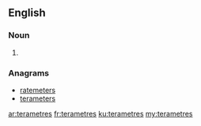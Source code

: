==English==

===Noun===
{{head|en|plural}}

# {{plural of|terametre|lang=en|nocat=1}}

===Anagrams===
* [[ratemeters#English|ratemeters]]
* [[terameters#English|terameters]]

[[ar:terametres]]
[[fr:terametres]]
[[ku:terametres]]
[[my:terametres]]